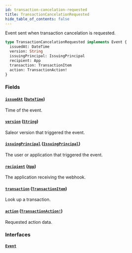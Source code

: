```yaml
---
id: transaction-cancelation-requested
title: TransactionCancelationRequested
hide_table_of_contents: false
---
```


Event sent when transaction cancelation is requested.

```graphql
type TransactionCancelationRequested implements Event {
  issuedAt: DateTime
  version: String
  issuingPrincipal: IssuingPrincipal
  recipient: App
  transaction: TransactionItem
  action: TransactionAction!
}
```

### Fields

#### [`issuedAt`](#) ([`DateTime`](../../../developer/api-reference/scalars/date-time))

Time of the event.

#### [`version`](#) ([`String`](../../../developer/api-reference/scalars/string))

Saleor version that triggered the event.

#### [`issuingPrincipal`](#) ([`IssuingPrincipal`](../../../developer/api-reference/unions/issuing-principal))

The user or application that triggered the event.

#### [`recipient`](#) ([`App`](../../../developer/api-reference/objects/app))

The application receiving the webhook.

#### [`transaction`](#) ([`TransactionItem`](../../../developer/api-reference/objects/transaction-item))

Look up a transaction.

#### [`action`](#) ([`TransactionAction!`](../../../developer/api-reference/objects/transaction-action))

Requested action data.

### Interfaces

#### [`Event`](../../../developer/api-reference/interfaces/event)
